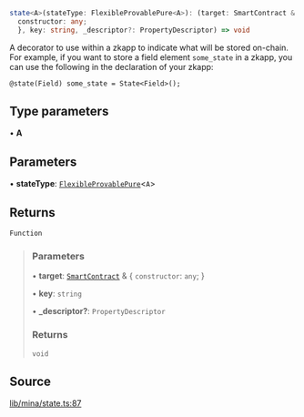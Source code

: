 ```ts
state<A>(stateType: FlexibleProvablePure<A>): (target: SmartContract & {
  constructor: any;
  }, key: string, _descriptor?: PropertyDescriptor) => void
```

A decorator to use within a zkapp to indicate what will be stored on-chain.
For example, if you want to store a field element `some_state` in a zkapp,
you can use the following in the declaration of your zkapp:

```
@state(Field) some_state = State<Field>();
```

## Type parameters

• **A**

## Parameters

• **stateType**: [`FlexibleProvablePure`](../type-aliases/FlexibleProvablePure.mdx)\<`A`\>

## Returns

`Function`

> ### Parameters
>
> • **target**: [`SmartContract`](../classes/SmartContract.mdx) & \{
> `constructor`: `any`;
> }
>
> • **key**: `string`
>
> • **\_descriptor?**: `PropertyDescriptor`
>
> ### Returns
>
> `void`
>

## Source

[lib/mina/state.ts:87](https://github.com/o1-labs/o1js/blob/main/src/lib/mina/state.ts#L87)
